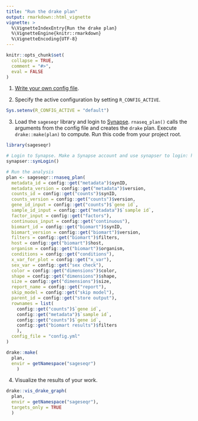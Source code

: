 ```yaml
---
title: "Run the drake plan"
output: rmarkdown::html_vignette
vignette: >
  %\VignetteIndexEntry{Run the drake plan}
  %\VignetteEngine{knitr::rmarkdown}
  %\VignetteEncoding{UTF-8}
---
```


```r
knitr::opts_chunk$set(
  collapse = TRUE,
  comment = "#>",
  eval = FALSE
)
```

1. [Write your own config file](https://sage-bionetworks.github.io/sageseqr/articles/customize-config.html).

2. Specify the active configuration by setting `R_CONFIG_ACTIVE`.

```r
Sys.setenv(R_CONFIG_ACTIVE = "default")
```

3. Load the `sageseqr` library and login to [Synapse](https://www.synapse.org/). `rnaseq_plan()` calls the arguments from the config file and creates the `drake` plan. Execute `drake::make(plan)` to compute. Run this code from your project root.

```r
library(sageseqr)

# Login to Synapse. Make a Synapse account and use synapser to login: https://r-docs.synapse.org/articles/manageSynapseCredentials.html
synapser::synLogin()

# Run the analysis
plan <- sageseqr::rnaseq_plan(
  metadata_id = config::get("metadata")$synID,
  metadata_version = config::get("metadata")$version,
  counts_id = config::get("counts")$synID,
  counts_version = config::get("counts")$version,
  gene_id_input = config::get("counts")$`gene id`,
  sample_id_input = config::get("metadata")$`sample id`,
  factor_input = config::get("factors"),
  continuous_input = config::get("continuous"),
  biomart_id = config::get("biomart")$synID,
  biomart_version = config::get("biomart")$version,
  filters = config::get("biomart")$filters,
  host = config::get("biomart")$host,
  organism = config::get("biomart")$organism, 
  conditions = config::get("conditions"), 
  x_var_for_plot = config::get("x_var"), 
  sex_var = config::get("sex check"), 
  color = config::get("dimensions")$color, 
  shape = config::get("dimensions")$shape,
  size = config::get("dimensions")$size,
  report_name = config::get("report"),
  skip_model = config::get("skip model"),
  parent_id = config::get("store output"),
  rownames = list(
    config::get("counts")$`gene id`, 
    config::get("metadata")$`sample id`,
    config::get("counts")$`gene id`,
    config::get("biomart results")$filters
    ),
  config_file = "config.yml"
)

drake::make(
  plan,
  envir = getNamespace("sageseqr")
    )
```

4. Visualize the results of your work. 

```r
drake::vis_drake_graph(
  plan,
  envir = getNamespace("sageseqr"),
  targets_only = TRUE
  )
```
